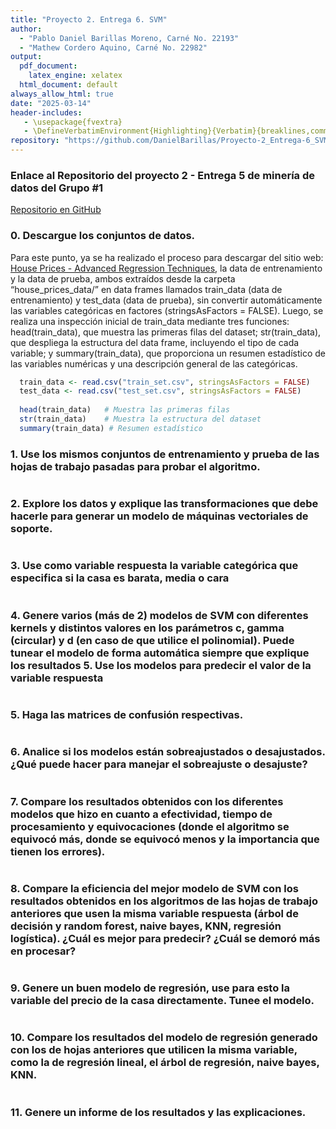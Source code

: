 ---
title: "Proyecto 2. Entrega 6. SVM"
author: 
  - "Pablo Daniel Barillas Moreno, Carné No. 22193"
  - "Mathew Cordero Aquino, Carné No. 22982"
output:
  pdf_document:
    latex_engine: xelatex
  html_document: default
always_allow_html: true
date: "2025-03-14"
header-includes:
   - \usepackage{fvextra}
   - \DefineVerbatimEnvironment{Highlighting}{Verbatim}{breaklines,commandchars=\\\{\}}
repository: "https://github.com/DanielBarillas/Proyecto-2_Entrega-6_SVM.git"
---

### Enlace al Repositorio del proyecto 2 - Entrega 5 de minería de datos del Grupo #1
[Repositorio en GitHub](https://github.com/DanielBarillas/Proyecto-2_Entrega-6_SVM.git)

### 0. Descargue los conjuntos de datos. 

Para este punto, ya se ha realizado el proceso para descargar del sitio web: [House Prices - Advanced Regression Techniques](https://kaggle.com/competitions/house-prices-advanced-regression-techniques), la data de entrenamiento y la data de prueba, ambos extraídos desde la carpeta "house_prices_data/" en data frames llamados train_data (data de entrenamiento) y test_data (data de prueba), sin convertir automáticamente las variables categóricas en factores (stringsAsFactors = FALSE). Luego, se realiza una inspección inicial de train_data mediante tres funciones: head(train_data), que muestra las primeras filas del dataset; str(train_data), que despliega la estructura del data frame, incluyendo el tipo de cada variable; y summary(train_data), que proporciona un resumen estadístico de las variables numéricas y una descripción general de las categóricas.

```{r}
  train_data <- read.csv("train_set.csv", stringsAsFactors = FALSE)
  test_data <- read.csv("test_set.csv", stringsAsFactors = FALSE)
  
  head(train_data)   # Muestra las primeras filas
  str(train_data)    # Muestra la estructura del dataset
  summary(train_data) # Resumen estadístico
```

### 1. Use los mismos conjuntos de entrenamiento y prueba de las hojas de trabajo pasadas para probar el algoritmo. 

```{r}

```

### 2. Explore los datos y explique las transformaciones que debe hacerle para generar un modelo de máquinas vectoriales de soporte. 

```{r}

```

### 3. Use como variable respuesta la variable categórica que especifica si la casa es barata, media o cara 

```{r}

```

### 4. Genere varios (más de 2) modelos de SVM con diferentes kernels y distintos valores en los parámetros c, gamma (circular) y d (en caso de que utilice el polinomial). Puede tunear el modelo de forma automática siempre que explique los resultados 5. Use los modelos para predecir el valor de la variable respuesta 

```{r}

```

### 5. Haga las matrices de confusión respectivas. 

```{r}

```

### 6. Analice si los modelos están sobreajustados o desajustados. ¿Qué puede hacer para manejar el sobreajuste o desajuste? 

```{r}

```

### 7. Compare los resultados obtenidos con los diferentes modelos que hizo en cuanto a efectividad, tiempo de procesamiento y equivocaciones (donde el algoritmo se equivocó más, donde se equivocó menos y la importancia que tienen los errores). 

```{r}

```

### 8. Compare la eficiencia del mejor modelo de SVM con los resultados obtenidos en los algoritmos de las hojas de trabajo anteriores que usen la misma variable respuesta (árbol de decisión y random forest, naive bayes, KNN, regresión logística). ¿Cuál es mejor para predecir? ¿Cuál se demoró más en procesar? 

```{r}

```

### 9. Genere un buen modelo de regresión, use para esto la variable del precio de la casa directamente. Tunee el modelo. 

```{r}

```

### 10. Compare los resultados del modelo de regresión generado con los de hojas anteriores que utilicen la misma variable, como la de regresión lineal, el árbol de regresión, naive bayes, KNN.  

```{r}

```

### 11. Genere un informe de los resultados y las explicaciones. 

```{r}

```

